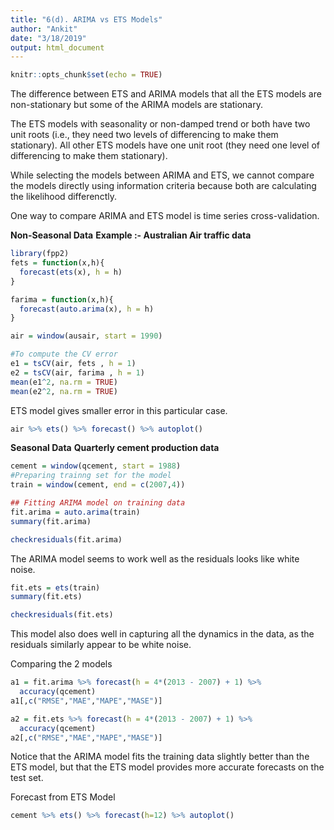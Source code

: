 ```yaml
---
title: "6(d). ARIMA vs ETS Models"
author: "Ankit"
date: "3/18/2019"
output: html_document
---
```


```r
knitr::opts_chunk$set(echo = TRUE)
```

The difference between ETS and ARIMA models that all the ETS models are non-stationary but some of the ARIMA models are stationary. 

The ETS models with seasonality or non-damped trend or both have two unit roots (i.e., they need two levels of differencing to make them stationary). All other ETS models have one unit root (they need one level of differencing to make them stationary).

While selecting the models between ARIMA and ETS, we cannot compare the models directly using information criteria because both are calculating the likelihood differenctly.

One way to compare ARIMA and ETS model is time series cross-validation. 

**Non-Seasonal Data**
**Example :- Australian Air traffic data**
```r
library(fpp2)
fets = function(x,h){
  forecast(ets(x), h = h)
}

farima = function(x,h){
  forecast(auto.arima(x), h = h)
}

air = window(ausair, start = 1990)

#To compute the CV error
e1 = tsCV(air, fets , h = 1)
e2 = tsCV(air, farima , h = 1)
mean(e1^2, na.rm = TRUE)
mean(e2^2, na.rm = TRUE)
```

ETS model gives smaller error in this particular case. 

```r
air %>% ets() %>% forecast() %>% autoplot()
```

**Seasonal Data**
**Quarterly cement production data**
```r
cement = window(qcement, start = 1988)
#Preparing trainng set for the model
train = window(cement, end = c(2007,4))

## Fitting ARIMA model on training data
fit.arima = auto.arima(train)
summary(fit.arima)
```

```r
checkresiduals(fit.arima)
```

The ARIMA model seems to work well as the residuals looks like white noise.

```r
fit.ets = ets(train)
summary(fit.ets)
```

```r
checkresiduals(fit.ets)
```

This model also does well in capturing all the dynamics in the data, as the residuals similarly appear to be white noise.

Comparing the 2 models
```r
a1 = fit.arima %>% forecast(h = 4*(2013 - 2007) + 1) %>% 
  accuracy(qcement)
a1[,c("RMSE","MAE","MAPE","MASE")]
```

```r
a2 = fit.ets %>% forecast(h = 4*(2013 - 2007) + 1) %>% 
  accuracy(qcement)
a2[,c("RMSE","MAE","MAPE","MASE")]
```

Notice that the ARIMA model fits the training data slightly better than the ETS model, but that the ETS model provides more accurate forecasts on the test set.

Forecast from ETS Model 
```r
cement %>% ets() %>% forecast(h=12) %>% autoplot()
```


